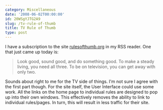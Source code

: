 ```yaml
---
category: Miscellaneous
date: '2008-06-02T00:00:00'
id: 20WSgYJTG2A9
slug: /tv-rule-of-thumb
title: TV Rule of Thumb
type: post
---
```


I have a subscription to the site
[rulesofthumb.org](http://rulesofthumb.org/) in my RSS reader. One
that just came up today is:
> Look good, sound good, and do something good. To make a steady
> living, you need all three. To be on television, you can get away
> with only two.

Sounds about right to me for the TV side of things. I'm not sure I
agree with the first part though. For the site itself, the User
Interface could use some work. All the links on the home page to
individual rules are designed to pop up into their own windows.
This effectively removes the ability to link to individual
rules/pages. In turn, this will result in less traffic for their
site.